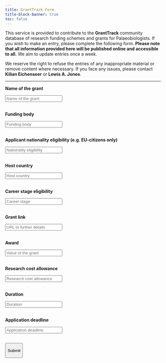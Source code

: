 ```yaml
---
title: GrantTrack Form
title-block-banner: true
toc: false
---
```


::: justify
This service is provided to contribute to the **GrantTrack** community database of research funding schemes and grants for Palaeobiologists. If you wish to make an entry, please complete the following form. **Please note that all information provided here will be published online and accessible to all.** We aim to update entries once a week.

We reserve the right to refuse the entries of any inappropriate material or remove content where necessary. If you face any issues, please contact <a href="mailto:kilian.eichenseer@gmail.com" style="text-decoration: none" target="_blank">**Kilian Eichenseer**</a> or <a href="mailto:LewisA.Jones@outlook.com" style="text-decoration: none" target="_blank">**Lewis A. Jones**</a>.
:::

------------------------------------------------------------------------

<form name="grant" method="POST" data-netlify="true" onSubmit="submit">

<p>**Name of the grant**</p>

<input name="Name" type="text" placeholder="Name of the grant" required>\
<br>

<p>**Funding body**</p>

<input name="Funder" type="text" placeholder="Funding body" required>\
<br>

<p>**Applicant nationality eligibility (e.g. EU-citizens only)**</p>

<input name="Applicant" type="text" placeholder="Nationality eligibility" required>\
<br>

<p>**Host country**</p>

<input name="Host" type="text" placeholder="Host country" required>\
<br>

<p>**Career stage eligibility**</p>

<input name="Career" type="text" placeholder="Career stage" required>\
<br>

<p>**Grant link**</p>

<input name="URL" type="text" placeholder="URL to further details" required>\
<br>

<p>**Award**</p>

<input name="Award" type="text" placeholder="Value of the grant" required>\
<br>

<p>**Research cost allowance**</p>

<input name="Research" type="text" placeholder="Research cost allowance" required>\
<br>

<p>**Duration**</p>

<input name="Duration" type="text" placeholder="Duration" required>\
<br>

<p>**Application deadline**</p>

<input name="Deadline" type="text" placeholder="Application deadline" required>\
<br>

<button type="submit">

Submit

</button>

</form>
